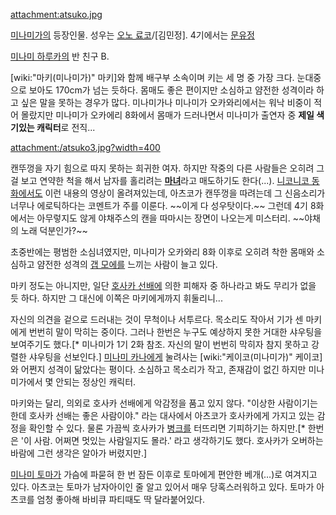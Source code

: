 attachment:atsuko.jpg

[[미나미가]]의 등장인물. 성우는 [[오노 료코]]/[김민정]. 4기에서는 [[문유정]]

[[미나미 하루카]]의 반 친구 B.

[wiki:"마키(미나미가)" 마키]와 함께 배구부 소속이며 키는 세 명 중 가장 크다. 눈대중으로 보아도 170cm가 넘는 듯하다. 몸매도 좋은 편이지만 소심하고 얌전한 성격이라 하고 싶은 말을 못하는 경우가 많다. 미나미가나 미나미가 오카와리에서는 워낙 비중이 적어 몰랐지만 미나미가 오카에리 8화에서 몸매가 드러나면서 미나미가 출연자 중 '''제일 색기있는 캐릭터'''로 전직...

attachment:/atsuko3.jpg?width=400

캔뚜껑을 자기 힘으로 따지 못하는 희귀한 여자. 하지만 작중의 다른 사람들은 오히려 그걸 보고 연약한 척을 해서 남자를 홀리려는 '''[[마녀]]'''라고 매도하기도 한다(...). [[니코니코 동화]]에서도 이런 내용의 영상이 올려져있는데, 아츠코가 캔뚜껑을 따려는데 그 신음소리가 너무나 에로틱하다는 코멘트가 주를 이룬다. ~~이게 다 성우탓이다.~~ 그런데 4기 8화에서는 아무렇지도 않게 야채주스의 캔을 따마시는 장면이 나오는게 미스터리. ~~야채의 노래 덕분인가?~~

초중반에는 평범한 소심녀였지만, 미나미가 오카와리 8화 이후로 오히려 착한 몸매와 소심하고 얌전한 성격의 [[갭 모에]]를 느끼는 사람이 늘고 있다.

마키 정도는 아니지만, 일단 [[호사카 선배]]에 의한 피해자 중 하나라고 봐도 무리가 없을 듯 하다. 하지만 그 대신에 이쪽은 마키에게까지 휘둘리니...

자신의 의견을 겉으로 드러내는 것이 무척이나 서투르다. 목소리도 작아서 기가 센 마키에게 번번히 말이 막히는 중이다. 그러나 한번은 누구도 예상하지 못한 거대한 샤우팅을 보여주기도 했다.[* 미나미가 1기 2화 참조. 자신의 말이 번번히 막히자 참지 못하고 강렬한 샤우팅을 선보인다.] [[미나미 카나]]에게 눌려사는 [wiki:"케이코(미나미가)" 케이코]와 어쩐지 성격이 닮았다는 평이다. 소심하고 목소리가 작고, 존재감이 없긴 하지만 미나미가에서 몇 안되는 정상인 캐릭터. 

마키와는 달리, 의외로 호사카 선배에게 악감정을 품고 있지 않다. "이상한 사람이기는 한데 호사카 선배는 좋은 사람이야." 라는 대사에서 아츠코가 호사카에게 가지고 있는 감정을 확인할 수 있다. 물론 가끔씩 호사카가 [[병크]]를 터뜨리면 기피하기는 하지만.[* 한번은 '이 사람. 어쩌면 멋있는 사람일지도 몰라.' 라고 생각하기도 했다. 호사카가 오버하는 바람에 그런 생각은 알아가 버렸지만.]

[[미나미 토마]]가 가슴에 파묻혀 한 번 잠든 이후로 토마에게 편안한 베개(…)로 여겨지고 있다. 아츠코는 토마가 남자아이인 줄 알고 있어서 매우 당혹스러워하고 있다. 토마가 아츠코를 엄청 좋아해 바비큐 파티때도 딱 달라붙어있다.
